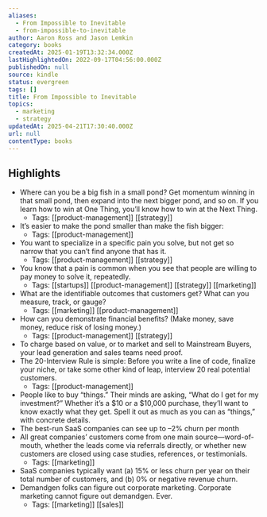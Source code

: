 ```yaml
---
aliases:
  - From Impossible to Inevitable
  - from-impossible-to-inevitable
author: Aaron Ross and Jason Lemkin
category: books
createdAt: 2025-01-19T13:32:34.000Z
lastHighlightedOn: 2022-09-17T04:56:00.000Z
publishedOn: null
source: kindle
status: evergreen
tags: []
title: From Impossible to Inevitable
topics:
  - marketing
  - strategy
updatedAt: 2025-04-21T17:30:40.000Z
url: null
contentType: books
---
```

## Highlights

- Where can you be a big fish in a small pond? Get momentum winning in that small pond, then expand into the next bigger pond, and so on. If you learn how to win at One Thing, you’ll know how to win at the Next Thing.
  - Tags: [[product-management]] [[strategy]]
- It’s easier to make the pond smaller than make the fish bigger:
  - Tags: [[product-management]]
- You want to specialize in a specific pain you solve, but not get so narrow that you can’t find anyone that has it.
  - Tags: [[product-management]] [[strategy]]
- You know that a pain is common when you see that people are willing to pay money to solve it, repeatedly.
  - Tags: [[startups]] [[product-management]] [[strategy]] [[marketing]]
- What are the identifiable outcomes that customers get? What can you measure, track, or gauge?
  - Tags: [[marketing]] [[product-management]]
- How can you demonstrate financial benefits? (Make money, save money, reduce risk of losing money.)
  - Tags: [[product-management]] [[strategy]]
- To charge based on value, or to market and sell to Mainstream Buyers, your lead generation and sales teams need proof.
- The 20-Interview Rule is simple: Before you write a line of code, finalize your niche, or take some other kind of leap, interview 20 real potential customers.
  - Tags: [[product-management]]
- People like to buy “things.” Their minds are asking, “What do I get for my investment?” Whether it’s a $10 or a $10,000 purchase, they’ll want to know exactly what they get. Spell it out as much as you can as “things,” with concrete details.
- The best-run SaaS companies can see up to –2% churn per month
- All great companies’ customers come from one main source—word-of-mouth, whether the leads come via referrals directly, or whether new customers are closed using case studies, references, or testimonials.
  - Tags: [[marketing]]
- SaaS companies typically want (a) 15% or less churn per year on their total number of customers, and (b) 0% or negative revenue churn.
- Demandgen folks can figure out corporate marketing. Corporate marketing cannot figure out demandgen. Ever.
  - Tags: [[marketing]] [[sales]]
